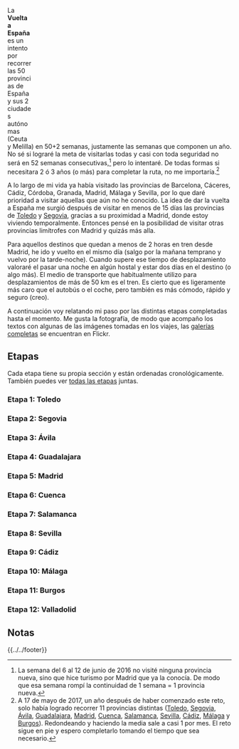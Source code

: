 {{headerleaflet|1=Portada}}

<div id="map" style="float: right; width: 450px; height: 320px;"></div>

<script>
    // http://leafletjs.com/examples/custom-icons.html
    
    var places = [
        ["Toledo", 39.8603, -4.0175, "toledo1.jpg", "1", "toledo.html"], 
        ["Segovia", 40.948, -4.1177, "segovia1.jpg", "2", "segovia.html"], 
        ["Ávila", 40.65, -4.683333, "avila1.jpg", "3", "avila.html"], 
        ["Guadalajara", 40.63, -3.16, "guadalajara1.jpg", "4", "guadalajara.html"], 
        ["Madrid", 40.416, -3.703, "madrid1.jpg", "5", "madrid.html"], 
        ["Cuenca", 40.071, -2.135, "cuenca1.jpg", "6", "cuenca.html"], 
        ["Salamanca", 40.964, -5.663, "salamanca1.jpg", "7", "salamanca.html"], 
        ["Santiponce", 37.444, -6.045, "sevilla1.jpg", "8", "sevilla.html"],
        ["Vejer de la Frontera", 36.252, -5.963, "cadiz1.jpg", "9", "cadiz.html"],
        ["Estepona", 36.425, -5.145, "malaga1.jpg", "9", "malaga.html"],
        
        //["Barcelona", 41.403076, 2.173695], 
        //["Cáceres", 39.475111, -6.371400], 
        //["Córdoba", 37.877220, -4.778585], 
        //["Granada", 37.177050, -3.589184], 
];
    
    var map = L.map('map').setView([40.416957, -3.703478], 5);
    mapLink = 
        '<a href="https://openstreetmap.org">OpenStreetMap</a>';
    L.tileLayer(
        'https://{s}.tile.openstreetmap.org/{z}/{x}/{y}.png', {
        attribution: '&copy; ' + mapLink + ' Contributors',
        maxZoom: 12,
        }).addTo(map);

    for (var i = 0; i < places.length; i++) {
        marker = new L.marker([places[i][1],places[i][2]])
            .bindPopup('<b><a href="' + places[i][5] + '">Etapa ' + places[i][4] + ': ' + places[i][0] + '</a></b>' + '<br/><a href="' + places[i][5] + '"><img src="../images/' + places[i][3] + '" width="180px" /></a>')
            .addTo(map);
    }
    
</script>

La '''Vuelta a España''' es un intento por recorrer las 50 provincias de España y sus 2 ciudades autónomas (Ceuta y Melilla) en 50+2 semanas, justamente las semanas que componen un año. No sé si lograré la meta de visitarlas todas y casi con toda seguridad no será en 52 semanas consecutivas,<ref>La semana del 6 al 12 de junio de 2016 no visité ninguna provincia nueva, sino que hice turismo por Madrid que ya la conocía. De modo que esa semana rompí la continuidad de 1 semana = 1 provincia nueva.</ref> pero lo intentaré. De todas formas si necesitara 2 ó 3 años (o más) para completar la ruta, no me importaría.<ref>A 17 de mayo de 2017, un año después de haber comenzado este reto, solo había logrado recorrer 11 provincias distintas ([[Toledo]], [[Segovia]], [[Ávila]], [[Guadalajara]], [[Madrid]], [[Cuenca]], [[Salamanca]], [[Sevilla]], [[Cádiz]], [[Málaga]] y [[Burgos]]). Redondeando y haciendo la media sale a casi 1 por mes. El reto sigue en pie y espero completarlo tomando el tiempo que sea necesario.</ref>

A lo largo de mi vida ya había visitado las provincias de Barcelona, Cáceres, Cádiz, Córdoba, Granada, Madrid, Málaga y Sevilla, por lo que daré prioridad a visitar aquellas que aún no he conocido. La idea de dar la vuelta a España me surgió después de visitar en menos de 15 días las provincias de [[Toledo]] y [[Segovia]], gracias a su proximidad a Madrid, donde estoy viviendo temporalmente. Entonces pensé en la posibilidad de visitar otras provincias limítrofes con Madrid y quizás más alla.

Para aquellos destinos que quedan a menos de 2 horas en tren desde Madrid, he ido y vuelto en el mismo día (salgo por la mañana temprano y vuelvo por la tarde-noche). Cuando supere ese tiempo de desplazamiento valoraré el pasar una noche en algún hostal y estar dos días en el destino (o algo más). El medio de transporte que habitualmente utilizo para desplazamientos de más de 50 km es el tren. Es cierto que es ligeramente más caro que el autobús o el coche, pero también es más cómodo, rápido y seguro (creo).

A continuación voy relatando mi paso por las distintas etapas completadas hasta el momento. Me gusta la fotografía, de modo que acompaño los textos con algunas de las imágenes tomadas en los viajes, las [https://www.flickr.com/photos/emijrp/collections galerías completas] se encuentran en Flickr.

== Etapas ==

Cada etapa tiene su propia sección y están ordenadas cronológicamente. También puedes ver [[todas las etapas]] juntas.

=== Etapa 1: Toledo ===
{{toledo-header}}

=== Etapa 2: Segovia ===

{{segovia-header}}

=== Etapa 3: Ávila ===

{{avila-header}}

=== Etapa 4: Guadalajara ===

{{guadalajara-header}}

=== Etapa 5: Madrid ===

{{madrid-header}}

=== Etapa 6: Cuenca ===

{{cuenca-header}}

=== Etapa 7: Salamanca ===

{{salamanca-header}}

=== Etapa 8: Sevilla ===

{{sevilla-header}}

=== Etapa 9: Cádiz ===

{{cadiz-header}}

=== Etapa 10: Málaga ===

{{malaga-header}}

=== Etapa 11: Burgos ===

{{burgos-header}}

=== Etapa 12: Valladolid ===

{{valladolid-header}}

== Notas ==
{{reflist}}
{{reflist-end}}

{{clear}}

{{../../footer}}
